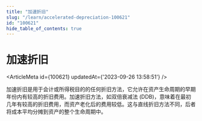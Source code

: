 ```yaml
---
title: "加速折旧"
slug: "/learn/accelerated-depreciation-100621"
id: "100621"
hide_table_of_contents: true
---
```



# 加速折旧

<ArticleMeta id={100621} updatedAt={'2023-09-26 13:58:51'} />
<div className='border-solid border-b border-t-0 my-4 border-[var(--ifm-color-gray-300)]' />

加速折旧是用于会计或所得税目的的任何折旧方法，它允许在资产生命周期的早期年份内有较高的折旧费用。加速折旧方法，如双倍衰减法 (DDB)，意味着在最初几年有较高的折旧费用，而资产老化后的费用较低。这与直线折旧方法不同，后者将成本平均分摊到资产的整个生命周期中。
